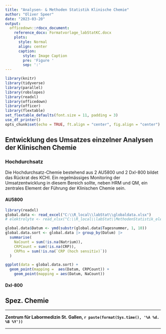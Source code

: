 ```yaml
---
title: "Analysen- & Methoden Statistik Klinische Chemie"
author: "Oliver Speer"
date: "2023-03-20"
output:
  officedown::rdocx_document:
    reference_docx: Formatvorlage_labStatKC.docx
    plots:
      style: Normal
      align: center
      caption:
        style: Image Caption
        pre: 'Figure '
        sep: ':'
---
```


```r
library(knitr)
library(tidyverse)
library(parallel)
library(robslopes)
library(readxl)
library(officedown)
library(officer)
library(flextable)
set_flextable_defaults(font.size = 11, padding = 3)
use_df_printer()
opts_chunk$set(echo = TRUE, ft.align = "center", fig.align = "center")
```


## Entwicklung des Umsatzes einzelner Analysen der Klinischen Chemie  

### Hochdurchsatz  
  
Die Hochdurchsatz-Chemie bestehend aus 2 AU5800 und 2 DxI-800 bildet das Rückrat des KCHI. Ein regelmässiges Monitoring der Umsatzentwicklung in diesem Bereich sollte, neben HRM und QM, ein zentrales Element der Führung der Klinischen Chemie sein.   
  
#### AU5800




```r
library(readxl)
global.data <- read_excel("C:\\R_local\\labStat\\globaldata.xlsx")
# elektrolyte <- read_xlsx("C:\\R_local\\labStat\\MethodenStatistik_elektrol.xlsx")

global.data$Datum <- ymd(substr(global.data$Tagesnummer, 1, 10))
global.data.sort <- global.data |> group_by(Datum) |>
  summarise(
    NaCount = sum(!is.na(Natrium)),
    CRPCount = sum(!is.na(CRP)),
    CRPhs = sum(!is.na(`CRP (hoch sensitiv)`))
  )
```

```r
ggplot(data = global.data.sort) + 
  geom_point(mapping =  aes(Datum, CRPCount)) +
    geom_point(mapping = aes(Datum, NaCount))
```



#### DxI-800
  
  
## Spez. Chemie  
  




---
  

**Zentrum für Labormedizin St. Gallen, `r paste(format(Sys.time(), '%A %d. %B %Y'))`**




---
 
